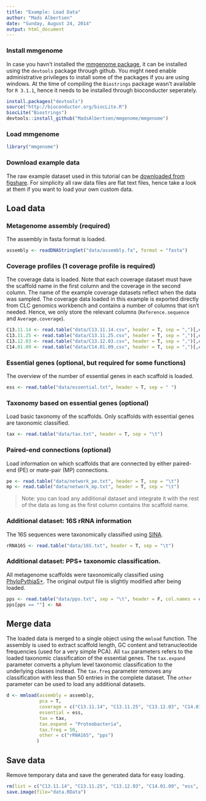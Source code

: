 ```yaml
---
title: "Example: Load Data"
author: "Mads Albertsen"
date: "Sunday, August 24, 2014"
output: html_document
---
```


### Install mmgenome
In case you havn't installed the [mmgenome package](http://madsalbertsen.github.io/mmgenome/), it can be installed using the `devtools` package through github. You might need enable administrative privileges to install some of the packages if you are using windows. At the time of compiling the `Biostrings` package wasn't available for `R 3.1.1`, hence it needs to be installed through bioconducter seperately.
```r
install.packages("devtools")
source("http://bioconductor.org/biocLite.R")
biocLite("Biostrings")
devtools::install_github("MadsAlbertsen/mmgenome/mmgenome")
```

### Load mmgenome
```r
library("mmgenome")
```

### Download example data
The raw example dataset used in this tutorial can be [downloaded from figshare](http://goo.gl/CuWcQx). For simplicity all raw data files are flat text files, hence take a look at them if you want to load your own custom data.

## Load data
### Metagenome assembly (required)
The assembly in fasta format is loaded.
```r
assembly <- readDNAStringSet("data/assembly.fa", format = "fasta")
```

### Coverage profiles (1 coverage profile is required)
The coverage data is loaded. Note that each coverage dataset must have the scaffold name in the first column and the coverage in the second column. The name of the example coverage datasets reflect when the data was sampled. The coverage data loaded in this example is exported directly from CLC genomics workbench and contains a number of columns that isn't needed. Hence, we only store the relevant columns (`Reference.sequence` and `Average.coverage`).
```r
C13.11.14 <- read.table("data/C13.11.14.csv", header = T, sep = ",")[,c("Reference.sequence", "Average.coverage")]               
C13.11.25 <- read.table("data/C13.11.25.csv", header = T, sep = ",")[,c("Reference.sequence", "Average.coverage")]               
C13.12.03 <- read.table("data/C13.12.03.csv", header = T, sep = ",")[,c("Reference.sequence", "Average.coverage")]               
C14.01.09 <- read.table("data/C14.01.09.csv", header = T, sep = ",")[,c("Reference.sequence", "Average.coverage")]      
```

### Essential genes (optional, but required for some functions)
The overview of the number of essential genes in each scaffold is loaded.
```r
ess <- read.table("data/essential.txt", header = T, sep = " ")
```

### Taxonomy based on essential genes (optional)
Load basic taxonomy of the scaffolds. Only scaffolds with essential genes are taxonomic classified.
```r
tax <- read.table("data/tax.txt", header = T, sep = "\t")
```

### Paired-end connections (optional)
Load information on which scaffolds that are connected by either paired-end (PE) or mate-pair (MP) connections.
```r
pe <- read.table("data/network_pe.txt", header = T, sep = "\t")
mp <- read.table("data/network_mp.txt", header = T, sep = "\t")
```

>Note: you can load any additional dataset and integrate it with the rest of the data as long as the first column contains the scaffold name.

### Additional dataset: 16S rRNA information
The 16S sequences were taxonomically classified using [SINA](http://www.arb-silva.de/aligner/).
```r
rRNA16S <- read.table("data/16S.txt", header = T, sep = "\t")
```

### Additional dataset: PPS+ taxonomic classification.
All metagenome scaffolds were taxonomically classified using [PhyloPythiaS+](http://arxiv.org/abs/1406.7123). The original output file is slightly modified after being loaded.
```r
pps <- read.table("data/pps.txt", sep = "\t", header = F, col.names = c("scaffold","pps_root", "pps_kingdom", "pps_phylum", "pps_class", "pps_order", "pps_family", "pps_genus", "pps_species"))[,c(1,4,5,6,7,8)]
pps[pps == ""] <- NA
```

## Merge data
The loaded data is merged to a single object using the `mmload` function. The assembly is used to extract scaffold length, GC content and tetranucleotide frequencies (used for a very simple PCA). All `tax` parameters refers to the loaded taxonomic classification of the essential genes. The `tax.expand` parameter converts a phylum level taxonomic classification to the underlying classes instead. The `tax.freq` parameter removes any classification with less than 50 entries in the complete dataset. The `other` parameter can be used to load any additional datasets.
```r
d <- mmload(assembly = assembly, 
            pca = T,
            coverage = c("C13.11.14", "C13.11.25", "C13.12.03", "C14.01.09"), 
            essential = ess,           
            tax = tax,
            tax.expand = "Proteobacteria",
            tax.freq = 50,
            other = c("rRNA16S", "pps")
           )
```

## Save data
Remove temporary data and save the generated data for easy loading.
```r
rm(list = c("C13.11.14", "C13.11.25", "C13.12.03", "C14.01.09", "ess", "tax", "rRNA16S","pps"))
save.image(file="data.RData")
```